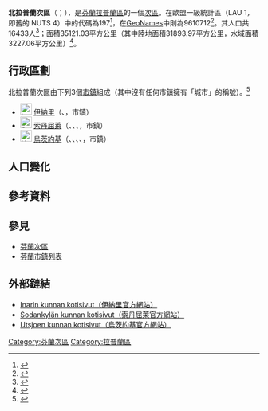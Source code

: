 {{Infobox settlement
| name                    = 北拉普蘭次區
| settlement_type         = [[芬蘭次區|次區]]
| native_name             =Pohjois-Lapin seutukunta
| native_name_lang        = fi
| image_map               =Pohjois-Lapin.seutukunta.sijainti.Suomi.2020.svg
| mapsize                 =
| subdivision_type        = [[世界政區索引|國家]]
| subdivision_name        = {{flag|Finland}}
| subdivision_type1        = [[芬蘭行政區|行政區]]
| subdivision_name1        = [[拉普蘭區|拉普蘭區]]
| population_footnotes    = <ref name="Population" />
| population_total        = 16433
| population_as_of        = 2020
| area_footnotes          = <ref name="Area" />
| area_total_km2          = 35121.03
| area_land_km2           = 31893.97
| area_water_km2          = 3227.06
| population_density_km2  = auto
| coordinates             = {{Coord|68.71316|27.17596|display=inline,title}}
| coordinates_footnotes  = <ref name="GeoNames" />
| timezone1               = [[歐洲東部時間|EET]]<ref>{{Cite web|url=https://www.timeanddate.com/worldclock/finland/helsinki|title=Current Local Time in Helsinki, Finland|last=|first=|date=|website=Time and Date|archive-url=https://web.archive.org/web/20200804053117/https://www.timeanddate.com/worldclock/finland/helsinki|archive-date=2020-08-04|dead-url=no|access-date=}}</ref>
| utc_offset1             = +2
| timezone1_DST           = [[歐洲東部夏令時間|EEST]]<ref>{{Cite web|url=https://www.timeanddate.com/time/change/finland/helsinki|title=Clock Changes in Helsinki, Finland|last=|first=|date=|website=Time and Date|archive-url=https://web.archive.org/web/20200804053109/https://www.timeanddate.com/time/change/finland/helsinki|archive-date=2020-08-04|dead-url=no|access-date=}}</ref>
| utc_offset1_DST         = +3
| blank_name              = [[GeoNames|GeoNames]]<ref name="GeoNames" />
| blank_info              = 9610712
| blank1_name             = LAU 1（NUTS 4）<ref name="LAU" />
| blank1_info              = 197
}}
'''北拉普蘭次區'''（{{lang-fi|Pohjois-Lapin seutukunta}}；{{lang-sv|Norra Lapplands ekonomiska region}}），是[[芬蘭共和國|芬蘭]][[拉普蘭區|拉普蘭區]]的一個[[芬蘭次區|次區]]。在歐盟一級{{tsl|fr|Unité administrative locale|地方行政單位}}統計區（LAU 1，即舊的 NUTS 4）中的代碼為197<ref name="LAU">{{Cite web |url=http://tilastokeskus.fi/meta/luokitukset/seutukunta/001-2013/index_sv.html |title=Förteckning över ekonomiska regioner |publisher=Statistikcentralen |language=sv |access-date=2013-12-25 |archive-date=2013-11-11 |archive-url=https://web.archive.org/web/20131111091437/http://tilastokeskus.fi/meta/luokitukset/seutukunta/001-2013/index_sv.html |dead-url=no }}</ref>，在[[GeoNames|GeoNames]]中則為9610712<ref name="GeoNames">{{Cite web |url = https://www.geonames.org/9610712 |title = GeoNames - 9610712 |archive-url=|archive-date=|dead-url=|access-date = 2020-07-14 |website=[[GeoNames|GeoNames]] |language = en}}</ref>。其人口共16433人<ref name="Population">{{Cite web |url = http://pxnet2.stat.fi/PXWeb/pxweb/fi/StatFin/StatFin__vrm__vamuu/statfin_vamuu_pxt_11lj.px/table/tableViewLayout1/ |title = Väestörakenteen ennakkotiedot alueittain, 2020M01*-2020M05* |date = 2020-01-31 |publisher = Tilastokeskus |access-date = 2020-07-13 |language = fi |archive-date = 2020-12-14 |archive-url = https://web.archive.org/web/20201214201953/http://pxnet2.stat.fi/PXWeb/pxweb/fi/StatFin/StatFin__vrm__vamuu/statfin_vamuu_pxt_11lj.px/ |dead-url = yes }}</ref>；面積35121.03平方公里（其中陸地面積31893.97平方公里，水域面積3227.06平方公里）<ref name="Area">{{Cite web |url = https://www.maanmittauslaitos.fi/sites/maanmittauslaitos.fi/files/attachments/2020/01/Vuoden_2020_pinta-alatilasto_kunnat_maakunnat.xlsx |title = Pinta-alat kunnittain (Excel) 2020-01-01 |date = 2020-01-01 |publisher = Maanmittauslaitos |access-date = 2020-07-13 |language = fi |archive-date = 2020-07-10 |archive-url = https://web.archive.org/web/20200710123737/https://www.maanmittauslaitos.fi/sites/maanmittauslaitos.fi/files/attachments/2020/01/Vuoden_2020_pinta-alatilasto_kunnat_maakunnat.xlsx |dead-url = yes }}</ref>。

== 行政區劃 ==
北拉普蘭次區由下列3個[[芬蘭市鎮|市鎮]]組成（其中沒有任何市鎮擁有「城市」的稱號）。<ref name="Lappi">{{Cite web|language=fi|url=http://www.lappi.fi/lappi/seutukunnat|title=Lapin seutukunnat ja kunnat|editor=Lappi|access-date=2019-06-28|archive-date=2018-03-15|archive-url=https://web.archive.org/web/20180315054110/http://www.lappi.fi/lappi/seutukunnat|dead-url=no}}</ref>
* [[File:Inari.vaakuna.svg|23px]] [[伊納里|伊納里]]（{{lang-fi|Inari}}、{{lang-sv|Enare}}，市鎮）
* [[File:Sodankyla.vaakuna.svg|23px]] [[索丹屈萊|索丹屈萊]]（{{lang-fi|Sodankylä}}、{{Lang-se|Soađegilli}}、{{lang-smn|Suáđigil}}、{{Lang-sms|Suäʹđjel}}，市鎮）
* [[File:Utsjoki.vaakuna.svg|23px]] [[烏茨約基|烏茨約基]]（{{lang-fi|Utsjoki}}、{{lang-sv|Utsjok}}、{{Lang-se|Ohcejohka}}、{{lang-smn|Uccjuuhâ}}、{{Lang-sms|Uccjokk}}，市鎮）

== 人口變化 ==
{{Bar box
|title   =  北拉普蘭次區1980年－2010年的人口變化圖
|titlebar=  #DDD
|width   =  600px
|barwidth=  500px
|left1   =  年
|right1  =  人口
|float   =  none
|bars    =  
{{bar pixel|1980|#0099FF|440||18 496}}
{{bar pixel|1985|#0099FF|459||19 257}}
{{bar pixel|1990|#0099FF|468||19 649}}
{{bar pixel|1995|#0099FF|480||20 155}}
{{bar pixel|2000|#0099FF|445||18 676}}
{{bar pixel|2005|#0099FF|420||17 622}}
{{bar pixel|2010|#0099FF|401||16 854}}
|caption = 來源：Tilastokeskus.<ref>{{Cite web | url = http://pxnet2.stat.fi/PXWeb/pxweb/fi/StatFin/StatFin__vrm__vaerak/statfin_vaerak_pxt_011.px | title = Väestö kielen mukaan sekä ulkomaan kansalaisten määrä ja maa-pinta-ala alueittain 1980 - 2016 | last =  | first =  | date =  | website =  | publisher = Tilastokeskus | access-date = 2018-01-18 | quote =  | archive-url = https://web.archive.org/web/20180617142223/http://pxnet2.stat.fi/PXWeb/pxweb/fi/StatFin/StatFin__vrm__vaerak/statfin_vaerak_pxt_011.px | archive-date = 2018-06-17 | dead-url = yes }}</ref>
}}

== 參考資料 ==
{{reflist}}

== 參見 ==
* [[芬蘭次區|芬蘭次區]]
* [[芬蘭市鎮列表|芬蘭市鎮列表]]

== 外部鏈結 ==
* [http://www.inari.fi/ Inarin kunnan kotisivut（伊納里官方網站）]{{Wayback|url=http://www.inari.fi/ |date=20200724053823 }} {{fi icon}}
* [http://www.sodankyla.fi/ Sodankylän kunnan kotisivut（索丹屈萊官方網站）]{{Wayback|url=http://www.sodankyla.fi/ |date=20160109160805 }} {{fi icon}}
* [http://www.utsjoki.fi/ Utsjoen kunnan kotisivut（烏茨約基官方網站）]{{Wayback|url=http://www.utsjoki.fi/ |date=20200404000953 }} {{fi icon}}
{{芬蘭次區}}
[[Category:芬蘭次區|Category:芬蘭次區]]
[[Category:拉普蘭區|Category:拉普蘭區]]